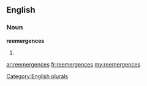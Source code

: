 ==English==

===Noun===
'''reemergences'''

# {{plural of|[[reemergence]]}}

[[Category:English plurals]]

[[ar:reemergences]]
[[fr:reemergences]]
[[my:reemergences]]